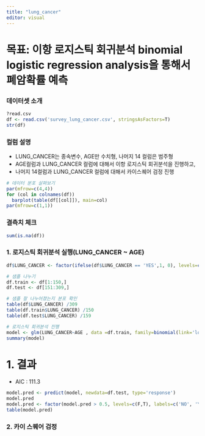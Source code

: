 ```yaml
---
title: "lung_cancer"
editor: visual
---
```

# 목표: 이항 로지스틱 회귀분석 binomial logistic regression analysis을 통해서 폐암확률 예측
### 데이터셋 소개



```r
?read.csv
df <- read.csv('survey_lung_cancer.csv', stringsAsFactors=T)
str(df)
```
### 컬럼 설명
- LUNG_CANCER는 종속변수, AGE만 수치형, 나머지 14 컬럼은 범주형
- AGE컬럼과 LUNG_CANCER 컬럼에 대해서 이항 로지스틱 회귀분석을 진행하고, 
- 나머지 14컬럼과 LUNG_CANCER 컬럼에 대해서 카이스퀘어 검정 진행

```r
# 데이터 분포 살펴보기
par(mfrow=c(4,4))
for (col in colnames(df))
  barplot(table(df[[col]]), main=col)
par(mfrow=c(1,1))
```
### 결측치 체크
```r
sum(is.na(df))
```
### 1. 로지스틱 회귀분석 실행(LUNG_CANCER ~ AGE)
```r
df$LUNG_CANCER <- factor(ifelse(df$LUNG_CANCER == 'YES',1, 0), levels=c(1,0), labels=c('yes', 'no'))

# 샘플 나누기
df.train <- df[1:150,]
df.test <- df[151:309,]

# 샘플 잘 나누어졌는지 분포 확인
table(df$LUNG_CANCER) /309
table(df.train$LUNG_CANCER) /150
table(df.test$LUNG_CANCER) /159

# 로지스틱 회귀분석 진행
model <- glm(LUNG_CANCER~AGE , data =df.train, family=binomial(link='logit'))
summary(model)
```
# 1. 결과
- AIC : 111.3
```r
model.pred <- predict(model, newdata=df.test, type='response')
model.pred
model.pred <- factor(model.pred > 0.5, levels=c(F,T), labels=c('NO', 'YES'))
table(model.pred)
```

### 2. 카이 스퀘어 검정

